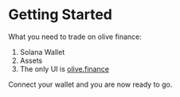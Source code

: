 # Getting Started

What you need to trade on olive finance:

1. Solana Wallet
2. Assets
3. The only UI is [olive.finance](http://olive.finance/)

Connect your wallet and you are now ready to go.
